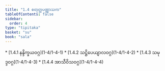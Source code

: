 ```yaml
---
title: "1.4 စတုတ္ထပဏ္ဏာသက"
tableOfContents: false
sidebar:
  order: 4
type: "tipitaka"
basket: "su"
book: "sala"
---
```



<DynamicBreadcrumb />



<TableOfContents book="sala" section="1.4">
* [1.4.1 နန္ဒိက္ခယဝဂ္ဂ](1-4/1-4-1)
* [1.4.2 သဋ္ဌိပေယျာလဝဂ္ဂ](1-4/1-4-2)
* [1.4.3 သမုဒ္ဒဝဂ္ဂ](1-4/1-4-3)
* [1.4.4 အာသီဝိသဝဂ္ဂ](1-4/1-4-4)
</TableOfContents>
